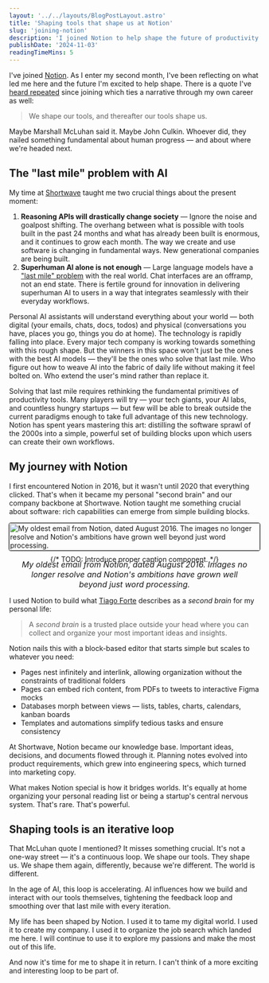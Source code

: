 ```yaml
---
layout: '../../layouts/BlogPostLayout.astro'
title: 'Shaping tools that shape us at Notion'
slug: 'joining-notion'
description: 'I joined Notion to help shape the future of productivity tools'
publishDate: '2024-11-03'
readingTimeMins: 5
---
```





I've joined [Notion](https://www.notion.so/). As I enter my second month, I've been reflecting on
what led me here and the future I'm excited to help shape. There is a quote I've
[heard repeated](https://www.youtube.com/live/UhHaVSd3h6U?si=Mki_PNdXSm8HZTQu&t=386) since joining
which ties a narrative through my own career as well:

> We shape our tools, and thereafter our tools shape us.

Maybe Marshall McLuhan said it. Maybe John Culkin. Whoever did, they nailed something fundamental
about human progress — and about where we're headed next.

## The "last mile" problem with AI

My time at [Shortwave](https://www.shortwave.com/) taught me two crucial things about the
present moment:

1. **Reasoning APIs will drastically change society** — Ignore the noise and goalpost shifting. The
   overhang between what is possible with tools built in the past 24 months and what has already
   been built is enormous, and it continues to grow each month. The way we create and use software
   is changing in fundamental ways. New generational companies are being built.
2. **Superhuman AI alone is not enough** — Large language models have a
   ["last mile" problem](<https://en.wikipedia.org/wiki/Last_mile_(transportation)>) with the real
   world. Chat interfaces are an offramp, not an end state. There is fertile ground for innovation
   in delivering superhuman AI to users in a way that integrates seamlessly with their everyday
   workflows.

Personal AI assistants will understand everything about your world — both digital (your emails,
chats, docs, todos) and physical (conversations you have, places you go, things you do at home). The
technology is rapidly falling into place. Every major tech company is working towards something
with this rough shape. But the winners in this space won't just be the ones with the best AI
models — they'll be the ones who solve that last mile. Who figure out how to weave AI into the
fabric of daily life without making it feel bolted on. Who extend the user's mind rather
than replace it.

Solving that last mile requires rethinking the fundamental primitives of productivity tools.
Many players will try — your tech giants, your AI labs, and countless hungry startups — but few
will be able to break outside the current paradigms enough to take full advantage of this new
technology. Notion has spent years mastering this art: distilling the software sprawl of the
2000s into a simple, powerful set of building blocks upon which users can create their own
workflows.

## My journey with Notion

I first encountered Notion in 2016, but it wasn't until 2020 that everything clicked. That's when it
became my personal "second brain" and our company backbone at Shortwave. Notion taught me something
crucial about software: rich capabilities can emerge from simple building blocks.

<div style="display: flex; flex-direction: column; align-items: center; justify-content: center; gap: 8px;">
  <Image
    src={firstNotionEmail}
    alt="My oldest email from Notion, dated August 2016. The images no longer resolve and Notion's ambitions have grown well beyond just word processing."
    style="width: 100%; height: auto; border: solid 1px #0e0e0e; border-radius: 4px;"
  />
  {/* TODO: Introduce proper caption component. */}
  <div style="text-align: center; max-width: 90%; font-size: 1rem; font-style: italic; margin-top: -16px;">
    My oldest email from Notion, dated August 2016. Images no longer resolve and Notion's ambitions
    have grown well beyond just word processing.
  </div>
</div>

I used Notion to build what [Tiago Forte](https://www.buildingasecondbrain.com/) describes as a
_second brain_ for my personal life:

> A _second brain_ is a trusted place outside your head where you can collect and organize your
> most important ideas and insights.

Notion nails this with a block-based editor that starts simple but scales to whatever you need:

- Pages nest infinitely and interlink, allowing organization without the constraints of traditional
  folders
- Pages can embed rich content, from PDFs to tweets to interactive Figma mocks
- Databases morph between views — lists, tables, charts, calendars, kanban boards
- Templates and automations simplify tedious tasks and ensure consistency

At Shortwave, Notion became our knowledge base. Important ideas, decisions, and documents
flowed through it. Planning notes evolved into product requirements, which grew into engineering
specs, which turned into marketing copy.

What makes Notion special is how it bridges worlds. It's equally at home organizing your personal
reading list or being a startup's central nervous system. That's rare. That's powerful.

## Shaping tools is an iterative loop

That McLuhan quote I mentioned? It misses something crucial. It's not a one-way street — it's a
continuous loop. We shape our tools. They shape us. We shape them again, differently, because we're
different. The world is different.

In the age of AI, this loop is accelerating. AI influences how we build and interact with our tools
themselves, tightening the feedback loop and smoothing over that last mile with every iteration.

My life has been shaped by Notion. I used it to tame my digital world. I used it to create my
company. I used it to organize the job search which landed me here. I will continue to use it to
explore my passions and make the most out of this life.

And now it's time for me to shape it in return. I can't think of a more exciting and interesting loop to
be part of.
